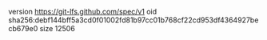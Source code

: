 version https://git-lfs.github.com/spec/v1
oid sha256:debf144bff5a3cd0f01002fd81b97cc01b768cf22cd953df4364927becb679e0
size 12506
